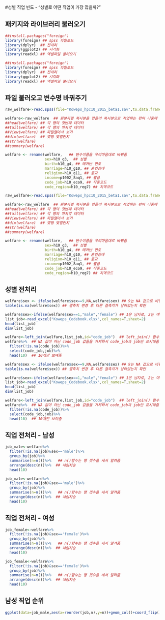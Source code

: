 #성별 직업 빈도 - "성별로 어떤 직업이 가장 많을까?"

패키지와 라이브러리 불러오기
---------------------------------
```r
##install.packages("foreign")
library(foreign) ## spss 파일로드
library(dplyr)  ## 전처리
library(ggplot2) ## 시각화
library(readxl) ## 엑셀파일 불러오기
```
```r
##install.packages("foreign")
library(foreign) ## spss 파일로드
library(dplyr)  ## 전처리
library(ggplot2) ## 시각화
library(readxl) ## 엑셀파일 불러오기
```

파일 불러오고 변수명 바꿔주기
-------------------------------
```r
raw_welfare<-read.spss(file="Koweps_hpc10_2015_beta1.sav",to.data.frame=T)  ## sav 파일 불러오기

welfare<-raw_welfare  ## 원본파일 복사본을 만들어 복사본으로 작업하는 편이 나중에 틀린거 찾기 좋음
##head(welfare) ## 각 행의 첫번째 데이터
##tail(welfare) ## 각 행의 마지막 데이터
##View(welfare) ## 파일열어서 보기
##dim(welfare)  ## 몇행 몇열인지
##str(welfare)  
##summary(welfare)

welfare <- rename(welfare,   ## 변수이름을 우리마음대로 바꿔줌
                  sex=h10_g3,  ## 성별
                  birth=h10_g4, ## 태어난 연도
                  marriage=h10_g10, ## 혼인상태
                  religion=h10_g11, ## 종교
                  income=p1002_8aq1, ## 월급
                  code_job=h10_eco9, ## 직종코드
                  code_region=h10_reg7) ## 지역코드
```

```r
raw_welfare<-read.spss(file="Koweps_hpc10_2015_beta1.sav",to.data.frame=T)  ## sav 파일 불러오기

welfare<-raw_welfare  ## 원본파일 복사본을 만들어 복사본으로 작업하는 편이 나중에 틀린거 찾기 좋음
##head(welfare) ## 각 행의 첫번째 데이터
##tail(welfare) ## 각 행의 마지막 데이터
##View(welfare) ## 파일열어서 보기
##dim(welfare)  ## 몇행 몇열인지
##str(welfare)  
##summary(welfare)

welfare <- rename(welfare,   ## 변수이름을 우리마음대로 바꿔줌
                  sex=h10_g3,  ## 성별
                  birth=h10_g4, ## 태어난 연도
                  marriage=h10_g10, ## 혼인상태
                  religion=h10_g11, ## 종교
                  income=p1002_8aq1, ## 월급
                  code_job=h10_eco9, ## 직종코드
                  code_region=h10_reg7) ## 지역코드
```

성별 전처리
-----------
```r
welfare$sex <- ifelse(welfare$sex==9,NA,welfare$sex) ## 9는 NA 값으로 바꿔주고 9가 아닌 값의 경우는 원래대로의 값을 유지해준다
table(is.na(welfare$sex)) ## 결측치 변경 후 다른 결측치가 남아있는지 확인

welfare$sex<-ifelse(welfare$sex==1,"male","female") ## 1은 남자로, 2는 여자로 알아보기 쉽게 바꿔줌
list_job<-read_excel("Koweps_Codebook.xlsx",col_names=T,sheet=2)
head(list_job)
dim(list_job)

welfare<-left_join(welfare,list_job,id="code_job")  ## left_join() 함수안에 제일 앞이 기준이 되는 데이터값이고 두번째가 합칠 데이터값이다.
welfare%>%  ## NA 값이 아닌 code_job 값들을 가져와서 code_job과 job만 표시해줌
  filter(!is.na(code_job))%>%
  select(code_job,job)%>%
  head(10)  ## 10개만 보여줌
```
```r
welfare$sex <- ifelse(welfare$sex==9,NA,welfare$sex) ## 9는 NA 값으로 바꿔주고 9가 아닌 값의 경우는 원래대로의 값을 유지해준다
table(is.na(welfare$sex)) ## 결측치 변경 후 다른 결측치가 남아있는지 확인

welfare$sex<-ifelse(welfare$sex==1,"male","female") ## 1은 남자로, 2는 여자로 알아보기 쉽게 바꿔줌
list_job<-read_excel("Koweps_Codebook.xlsx",col_names=T,sheet=2)
head(list_job)
dim(list_job)

welfare<-left_join(welfare,list_job,id="code_job")  ## left_join() 함수안에 제일 앞이 기준이 되는 데이터값이고 두번째가 합칠 데이터값이다.
welfare%>%  ## NA 값이 아닌 code_job 값들을 가져와서 code_job과 job만 표시해줌
  filter(!is.na(code_job))%>%
  select(code_job,job)%>%
  head(10)  ## 10개만 보여줌
```

직업 전처리 - 남성
------------------
```r
job_male<-welfare%>%
  filter(!is.na(job)&sex=='male')%>%
  group_by(job)%>%
  summarise(n=n())%>%   ## n()함수는 행 갯수를 세서 알려줌
  arrange(desc(n))%>%  ## 내림차순
  head(10)
```
```r
job_male<-welfare%>%
  filter(!is.na(job)&sex=='male')%>%
  group_by(job)%>%
  summarise(n=n())%>%   ## n()함수는 행 갯수를 세서 알려줌
  arrange(desc(n))%>%  ## 내림차순
  head(10)
```
직업 전처리 - 여성
------------------
```r
job_female<-welfare%>%
  filter(!is.na(job)&sex=='female')%>%
  group_by(job)%>%
  summarise(n=n())%>%   ## n()함수는 행 갯수를 세서 알려줌
  arrange(desc(n))%>%  ## 내림차순
  head(10)
```
```r
job_female<-welfare%>%
  filter(!is.na(job)&sex=='female')%>%
  group_by(job)%>%
  summarise(n=n())%>%   ## n()함수는 행 갯수를 세서 알려줌
  arrange(desc(n))%>%  ## 내림차순
  head(10)
```
남성 직업 순위
----------------
```r
ggplot(data=job_male,aes(x=reorder(job,n),y=n))+geom_col()+coord_flip()  ## coord_flip()은 가로막대로 그려줌
```

